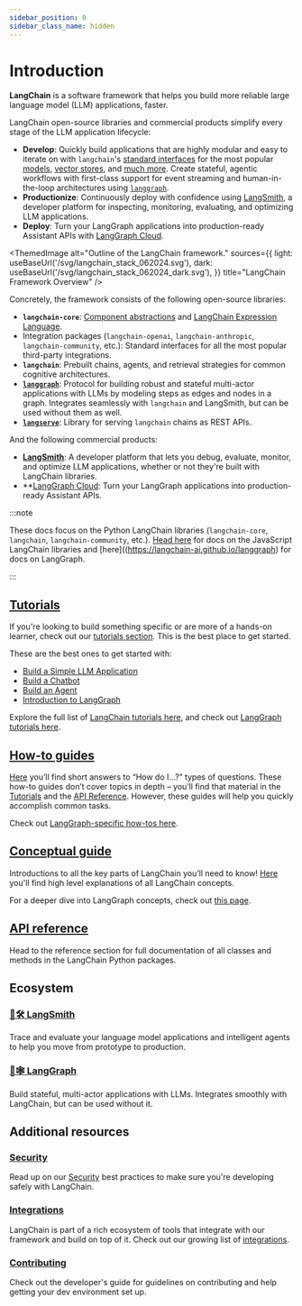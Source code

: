 ```yaml
---
sidebar_position: 0
sidebar_class_name: hidden
---
```


# Introduction

**LangChain** is a software framework that helps you build more reliable large language model (LLM) applications, faster.

LangChain open-source libraries and commercial products simplify every stage of the LLM application lifecycle:
- **Develop**: Quickly build applications that are highly modular and easy to iterate on with `langchain`'s
[standard interfaces](/docs/concepts/#langchain-expression-language-lcel) for the most popular [models](/docs/concepts/#chat-models), [vector stores](/docs/concepts/#vector-stores), and [much more](/docs/concepts/#components).
Create stateful, agentic workflows with first-class support for event streaming and human-in-the-loop architectures using [`langgraph`](/docs/concepts/#langgraph).
- **Productionize**: Continuously deploy with confidence using [LangSmith](https://docs.smith.langchain.com/), a developer platform for inspecting, monitoring, evaluating, and optimizing LLM applications.
- **Deploy**: Turn your LangGraph applications into production-ready Assistant APIs with [LangGraph Cloud](https://langchain-ai.github.io/langgraph/cloud/).


<ThemedImage
  alt="Outline of the LangChain framework."
  sources={{
    light: useBaseUrl('/svg/langchain_stack_062024.svg'),
    dark: useBaseUrl('/svg/langchain_stack_062024_dark.svg'),
  }}
  title="LangChain Framework Overview"
/>

Concretely, the framework consists of the following open-source libraries:

- **`langchain-core`**: [Component abstractions](/docs/concepts/#components) and [LangChain Expression Language](/docs/concepts/#langchain-expression-language-lcel).
- Integration packages (`langchain-openai`, `langchain-anthropic`, `langchain-community`, etc.): Standard interfaces for all the most popular third-party integrations.
- **`langchain`**: Prebuilt chains, agents, and retrieval strategies for common cognitive architectures.
- **[`langgraph`](https://langchain-ai.github.io/langgraph)**: Protocol for building robust and stateful multi-actor applications with LLMs by modeling steps as edges and nodes in a graph. Integrates seamlessly with `langchain` and LangSmith, but can be used without them as well.
- **[`langserve`](/docs/langserve)**: Library for serving `langchain` chains as REST APIs.

And the following commercial products:
- **[LangSmith](https://docs.smith.langchain.com)**: A developer platform that lets you debug, evaluate, monitor, and optimize LLM applications, whether or not they're built with LangChain libraries.
- **[LangGraph Cloud](https://langchain-ai.github.io/langgraph/cloud/): Turn your LangGraph applications into production-ready Assistant APIs.

:::note

These docs focus on the Python LangChain libraries (`langchain-core`, `langchain`, `langchain-community`, etc.). [Head here](https://js.langchain.com) for docs on the JavaScript LangChain libraries and [here]((https://langchain-ai.github.io/langgraph) for docs on LangGraph.

:::

## [Tutorials](/docs/tutorials)

If you're looking to build something specific or are more of a hands-on learner, check out our [tutorials section](/docs/tutorials).
This is the best place to get started.

These are the best ones to get started with:

- [Build a Simple LLM Application](/docs/tutorials/llm_chain)
- [Build a Chatbot](/docs/tutorials/chatbot)
- [Build an Agent](/docs/tutorials/agents)
- [Introduction to LangGraph](https://langchain-ai.github.io/langgraph/tutorials/introduction/)

Explore the full list of [LangChain tutorials here](/docs/tutorials), and check out [LangGraph tutorials here](https://langchain-ai.github.io/langgraph/tutorials/).

## [How-to guides](/docs/how_to)

[Here](/docs/how_to) you’ll find short answers to “How do I…?” types of questions.
These how-to guides don’t cover topics in depth – you’ll find that material in the [Tutorials](/docs/tutorials) and the [API Reference](https://api.python.langchain.com/en/latest/).
However, these guides will help you quickly accomplish common tasks.

Check out [LangGraph-specific how-tos here](https://langchain-ai.github.io/langgraph/how-tos/).

## [Conceptual guide](/docs/concepts)

Introductions to all the key parts of LangChain you’ll need to know! [Here](/docs/concepts) you'll find high level explanations of all LangChain concepts.

For a deeper dive into LangGraph concepts, check out [this page](https://langchain-ai.github.io/langgraph/concepts/).

## [API reference](https://api.python.langchain.com)
Head to the reference section for full documentation of all classes and methods in the LangChain Python packages.

## Ecosystem

### [🦜🛠️ LangSmith](https://docs.smith.langchain.com)
Trace and evaluate your language model applications and intelligent agents to help you move from prototype to production.

### [🦜🕸️ LangGraph](https://langchain-ai.github.io/langgraph)
Build stateful, multi-actor applications with LLMs. Integrates smoothly with LangChain, but can be used without it.


## Additional resources

### [Security](/docs/security)
Read up on our [Security](/docs/security) best practices to make sure you're developing safely with LangChain.

### [Integrations](/docs/integrations/providers/)
LangChain is part of a rich ecosystem of tools that integrate with our framework and build on top of it. Check out our growing list of [integrations](/docs/integrations/providers/).

### [Contributing](/docs/contributing)
Check out the developer's guide for guidelines on contributing and help getting your dev environment set up.
